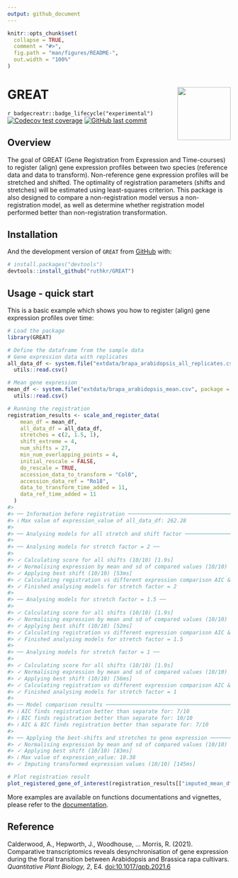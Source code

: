 ```yaml
---
output: github_document
---
```


<!-- README.md is generated from README.Rmd. Please edit that file -->

```r
knitr::opts_chunk$set(
  collapse = TRUE,
  comment = "#>",
  fig.path = "man/figures/README-",
  out.width = "100%"
)
```

# GREAT <img src="man/figures/logo.png" align="right" width="120"/>

<!-- badges: start -->
`r badgecreatr::badge_lifecycle("experimental")`
[![Codecov test coverage](https://codecov.io/gh/ruthkr/GREAT/branch/master/graph/badge.svg?token=L6TNLEPLLO)](https://codecov.io/gh/ruthkr/GREAT)
[![GitHub last commit](https://img.shields.io/github/last-commit/ruthkr/GREAT)](https://github.com/ruthkr/GREAT/commits/master)
<!-- badges: end -->

## Overview

The goal of GREAT (Gene Registration from Expression and Time-courses) to register (align) gene expression profiles between two species (reference data and data to transform). Non-reference gene expression profiles will be stretched and shifted. The optimality of registration parameters (shifts and stretches) will be estimated using least-squares criterion. This package is also designed to compare a non-registration model versus a non-registration model, as well as determine whether registration model performed better than non-registration transformation.

## Installation

<!--
You can install the released version of GREAT from [CRAN](https://CRAN.R-project.org) with:

``` r
install.packages("GREAT")
```
-->

And the development version of `GREAT` from [GitHub](https://github.com/) with:

``` r
# install.packages("devtools")
devtools::install_github("ruthkr/GREAT")
```
## Usage - quick start

This is a basic example which shows you how to register (align) gene expression profiles over time:

```r
# Load the package
library(GREAT)
```

```r
# Define the dataframe from the sample data
# Gene expression data with replicates
all_data_df <- system.file("extdata/brapa_arabidopsis_all_replicates.csv", package = "GREAT") %>%
  utils::read.csv()

# Mean gene expression 
mean_df <- system.file("extdata/brapa_arabidopsis_mean.csv", package = "GREAT") %>%
  utils::read.csv()

# Running the registration
registration_results <- scale_and_register_data(
    mean_df = mean_df,
    all_data_df = all_data_df,
    stretches = c(2, 1.5, 1),
    shift_extreme = 4,
    num_shifts = 27,
    min_num_overlapping_points = 4,
    initial_rescale = FALSE,
    do_rescale = TRUE,
    accession_data_to_transform = "Col0",
    accession_data_ref = "Ro18",
    data_to_transform_time_added = 11,
    data_ref_time_added = 11
  )
#> 
#> ── Information before registration ─────────────────────────────────────────────
#> ℹ Max value of expression_value of all_data_df: 262.28
#> 
#> ── Analysing models for all stretch and shift factor ───────────────────────────
#> 
#> ── Analysing models for stretch factor = 2 ──
#> 
#> ✓ Calculating score for all shifts (10/10) [1.9s]
#> ✓ Normalising expression by mean and sd of compared values (10/10) [51ms]
#> ✓ Applying best shift (10/10) [53ms]
#> ✓ Calculating registration vs different expression comparison AIC & BIC (10/10) [180ms]
#> ✓ Finished analysing models for stretch factor = 2
#> 
#> ── Analysing models for stretch factor = 1.5 ──
#> 
#> ✓ Calculating score for all shifts (10/10) [1.9s]
#> ✓ Normalising expression by mean and sd of compared values (10/10) [54ms]
#> ✓ Applying best shift (10/10) [52ms]
#> ✓ Calculating registration vs different expression comparison AIC & BIC (10/10) [105ms]
#> ✓ Finished analysing models for stretch factor = 1.5
#> 
#> ── Analysing models for stretch factor = 1 ──
#> 
#> ✓ Calculating score for all shifts (10/10) [1.9s]
#> ✓ Normalising expression by mean and sd of compared values (10/10) [57ms]
#> ✓ Applying best shift (10/10) [56ms]
#> ✓ Calculating registration vs different expression comparison AIC & BIC (10/10) [118ms]
#> ✓ Finished analysing models for stretch factor = 1
#> 
#> ── Model comparison results ────────────────────────────────────────────────────
#> ℹ AIC finds registration better than separate for: 7/10
#> ℹ BIC finds registration better than separate for: 10/10
#> ℹ AIC & BIC finds registration better than separate for: 7/10
#> 
#> ── Applying the best-shifts and stretches to gene expression ───────────────────
#> ✓ Normalising expression by mean and sd of compared values (10/10) [58ms]
#> ✓ Applying best shift (10/10) [83ms]
#> ℹ Max value of expression_value: 10.38
#> ✓ Imputing transformed expression values (10/10) [145ms]
```

```r
# Plot registration result
plot_registered_gene_of_interest(registration_results[["imputed_mean_df"]], ncol = 3)
```

More examples are available on functions documentations and vignettes, please refer to the [documentation](https://ruthkr.github.io/GREAT/).

## Reference

Calderwood, A., Hepworth, J., Woodhouse, ... Morris, R. (2021). Comparative transcriptomics reveals desynchronisation of gene expression during the floral transition between Arabidopsis and Brassica rapa cultivars. *Quantitative Plant Biology, 2*, E4. [doi:10.1017/qpb.2021.6](https://www.cambridge.org/core/journals/quantitative-plant-biology/article/comparative-transcriptomics-reveals-desynchronisation-of-gene-expression-during-the-floral-transition-between-arabidopsis-and-brassica-rapa-cultivars/811BFDFA14F4BCC9C7F0ECC7CE103BB6)


